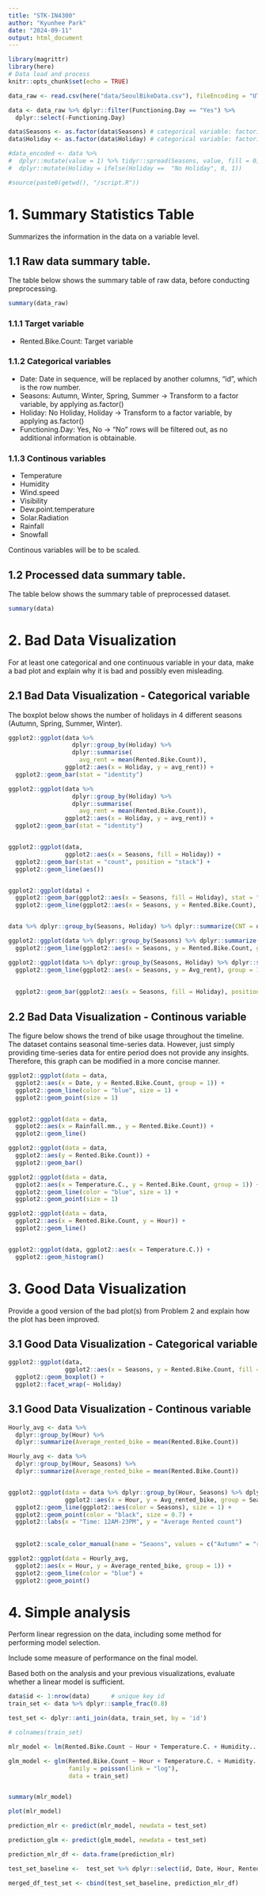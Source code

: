 ```yaml
---
title: "STK-IN4300"
author: "Kyunhee Park"
date: "2024-09-11"
output: html_document
---
```


```r
library(magrittr)
library(here)
# Data load and process
knitr::opts_chunk$set(echo = TRUE)

data_raw <- read.csv(here("data/SeoulBikeData.csv"), fileEncoding = "UTF-8")

data <- data_raw %>% dplyr::filter(Functioning.Day == "Yes") %>%                # filter out invalid data
  dplyr::select(-Functioning.Day)                                           # drop unnecessary col

data$Seasons <- as.factor(data$Seasons) # categorical variable: factorize
data$Holiday <- as.factor(data$Holiday) # categorical variable: factorize

#data_encoded <- data %>% 
#  dplyr::mutate(value = 1) %>% tidyr::spread(Seasons, value, fill = 0) %>%  
#  dplyr::mutate(Holiday = ifelse(Holiday ==  "No Holiday", 0, 1))

#source(paste0(getwd(), "/script.R"))
```
# 1. Summary Statistics Table
Summarizes the information in the data on a variable level.

## 1.1 Raw data summary table.

The table below shows the summary table of raw data, before conducting preprocessing.
```r
summary(data_raw)
```
### 1.1.1 Target variable
- Rented.Bike.Count: Target variable

### 1.1.2 Categorical variables

- Date: Date in sequence, will be replaced by another columns, "id", which is the row number.
- Seasons: Autumn, Winter, Spring, Summer -> Transform to a factor variable, by applying as.factor()
- Holiday: No Holiday, Holiday -> Transform to a factor variable, by applying as.factor()
- Functioning.Day: Yes, No -> "No" rows will be filtered out, as no additional information is obtainable.

### 1.1.3 Continous variables
- Temperature
- Humidity
- Wind.speed
- Visibility
- Dew.point.temperature
- Solar.Radiation
- Rainfall
- Snowfall

Continous variables will be to be scaled.


## 1.2 Processed data summary table.

The table below shows the summary table of preprocessed dataset.
```r
summary(data)
```

# 2. Bad Data Visualization

For at least one categorical and one continuous variable in your data, make a bad plot and explain why it is bad and possibly even misleading.

## 2.1 Bad Data Visualization - Categorical variable

The boxplot below shows the number of holidays in 4 different seasons (Autumn, Spring, Summer, Winter).
```r
ggplot2::ggplot(data %>%
                  dplyr::group_by(Holiday) %>%
                  dplyr::summarise(
                    avg_rent = mean(Rented.Bike.Count)), 
                ggplot2::aes(x = Holiday, y = avg_rent)) + 
  ggplot2::geom_bar(stat = "identity")

ggplot2::ggplot(data %>%
                  dplyr::group_by(Holiday) %>%
                  dplyr::summarise(
                    avg_rent = mean(Rented.Bike.Count)), 
                ggplot2::aes(x = Holiday, y = avg_rent)) + 
  ggplot2::geom_bar(stat = "identity")


ggplot2::ggplot(data,
                ggplot2::aes(x = Seasons, fill = Holiday)) + 
  ggplot2::geom_bar(stat = "count", position = "stack") + 
  ggplot2::geom_line(aes())


ggplot2::ggplot(data) +
  ggplot2::geom_bar(ggplot2::aes(x = Seasons, fill = Holiday), stat = "count", position = "stack") + 
  ggplot2::geom_line(ggplot2::aes(x = Seasons, y = Rented.Bike.Count), stat = "identity", color = "red")


data %>% dplyr::group_by(Seasons, Holiday) %>% dplyr::summarize(CNT = dplyr::n(), Avg_rent = mean(Rented.Bike.Count))

ggplot2::ggplot(data %>% dplyr::group_by(Seasons) %>% dplyr::summarize(Rented.Bike.Count = mean(Rented.Bike.Count))) + 
  ggplot2::geom_line(ggplot2::aes(x = Seasons, y = Rented.Bike.Count, group = 1))

ggplot2::ggplot(data %>% dplyr::group_by(Seasons, Holiday) %>% dplyr::summarize(CNT = dplyr::n(), Avg_rent = mean(Rented.Bike.Count))) + 
  ggplot2::geom_line(ggplot2::aes(x = Seasons, y = Avg_rent), group = 1)
  
  
  ggplot2::geom_bar(ggplot2::aes(x = Seasons, fill = Holiday), position = "dodge")

```

## 2.2 Bad Data Visualization - Continous variable

The figure below shows the trend of bike usage throughout the timeline. The dataset contains seasonal time-series data. However, just simply providing time-series data for entire period does not provide any insights. Therefore, this graph can be modified in a more concise manner.
```r
ggplot2::ggplot(data = data,
  ggplot2::aes(x = Date, y = Rented.Bike.Count, group = 1)) + 
  ggplot2::geom_line(color = "blue", size = 1) +
  ggplot2::geom_point(size = 1)


ggplot2::ggplot(data = data,
  ggplot2::aes(x = Rainfall.mm., y = Rented.Bike.Count)) + 
  ggplot2::geom_line()

ggplot2::ggplot(data = data,
  ggplot2::aes(y = Rented.Bike.Count)) + 
  ggplot2::geom_bar()

ggplot2::ggplot(data = data,
  ggplot2::aes(x = Temperature.C., y = Rented.Bike.Count, group = 1)) + 
  ggplot2::geom_line(color = "blue", size = 1) +
  ggplot2::geom_point(size = 1)

ggplot2::ggplot(data = data,
  ggplot2::aes(x = Rented.Bike.Count, y = Hour)) + 
  ggplot2::geom_line()


ggplot2::ggplot(data, ggplot2::aes(x = Temperature.C.)) + 
  ggplot2::geom_histogram()
```

# 3. Good Data Visualization
Provide a good version of the bad plot(s) from Problem 2 and explain how the plot has been improved.

## 3.1 Good Data Visualization - Categorical variable

```r
ggplot2::ggplot(data,
                ggplot2::aes(x = Seasons, y = Rented.Bike.Count, fill = Holiday)) + 
  ggplot2::geom_boxplot() + 
  ggplot2::facet_wrap(~ Holiday)

```
## 3.1 Good Data Visualization - Continous variable


```r
Hourly_avg <- data %>%
  dplyr::group_by(Hour) %>%
  dplyr::summarize(Average_rented_bike = mean(Rented.Bike.Count))

Hourly_avg <- data %>%
  dplyr::group_by(Hour, Seasons) %>%
  dplyr::summarize(Average_rented_bike = mean(Rented.Bike.Count))


ggplot2::ggplot(data = data %>% dplyr::group_by(Hour, Seasons) %>% dplyr::summarize(Avg_rented_bike = mean(Rented.Bike.Count)),
                ggplot2::aes(x = Hour, y = Avg_rented_bike, group = Seasons)) + 
  ggplot2::geom_line(ggplot2::aes(color = Seasons), size = 1) + 
  ggplot2::geom_point(color = "black", size = 0.7) + 
  ggplot2::labs(x = "Time: 12AM-23PM", y = "Average Rented count")
  
  
  ggplot2::scale_color_manual(name = "Seaons", values = c("Autumn" = "red", "Winter" = "blue", "Spring" = "yellow", "Summer" = "green"))

ggplot2::ggplot(data = Hourly_avg,
  ggplot2::aes(x = Hour, y = Average_rented_bike, group = 1)) + 
  ggplot2::geom_line(color = "blue") +
  ggplot2::geom_point()

```

# 4. Simple analysis

Perform linear regression on the data, including some method for performing model selection.

Include some measure of performance on the final model.

Based both on the analysis and your previous visualizations, evaluate whether a linear model is sufficient.
```r

data$id <- 1:nrow(data)      # unique key id
train_set <- data %>% dplyr::sample_frac(0.8)

test_set <- dplyr::anti_join(data, train_set, by = 'id')

# colnames(train_set)

mlr_model <- lm(Rented.Bike.Count ~ Hour + Temperature.C. + Humidity... + Wind.speed..m.s. + Visibility..10m. + Dew.point.temperature.C. + Solar.Radiation..MJ.m2. + Rainfall.mm. + Snowfall..cm. + Seasons + Holiday, data = train_set)

glm_model <- glm(Rented.Bike.Count ~ Hour + Temperature.C. + Humidity... + Wind.speed..m.s. + Visibility..10m. + Dew.point.temperature.C. + Solar.Radiation..MJ.m2. + Rainfall.mm. + Snowfall..cm. + Seasons + Holiday, 
                 family = poisson(link = "log"), 
                 data = train_set)


summary(mlr_model)

plot(mlr_model)

prediction_mlr <- predict(mlr_model, newdata = test_set)

prediction_glm <- predict(glm_model, newdata = test_set)

prediction_mlr_df <- data.frame(prediction_mlr)

test_set_baseline <-  test_set %>% dplyr::select(id, Date, Hour, Rented.Bike.Count)

merged_df_test_set <- cbind(test_set_baseline, prediction_mlr_df)


```

